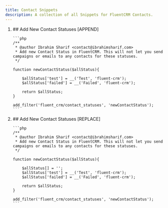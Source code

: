 ```yaml
---
title: Contact Snippets
description: A collection of all Snippets for FluentCRM Contacts.
---
```



<ol>
<li> 
    ## Add New Contact Statuses [APPEND]

    ```php
    /**
     * @author Ibrahim Sharif <contact@ibrahimsharif.com>
     * Add new Contact Status in FluentCRM. This will not let you send campaigns or emails to any contacts for these statuses.
     */

    function newContactStatus($allStatus){
        
        $allStatus['test'] = __('Test', 'fluent-crm');
        $allStatus['failed'] = __('Failed', 'fluent-crm');
        
        return $allStatus;
    }

    add_filter('fluent_crm/contact_statuses', 'newContactStatus');
    ```
</li>
<li> 
    ## Add New Contact Statuses [REPLACE]

    ```php
    /**
     * @author Ibrahim Sharif <contact@ibrahimsharif.com>
     * Add new Contact Status in FluentCRM. This will not let you send campaigns or emails to any contacts for these statuses.
     */

    function newContactStatus($allStatus){
        
        $allStatus[] = '';
        $allStatus['test'] = __('Test', 'fluent-crm');
        $allStatus['failed'] = __('Failed', 'fluent-crm');
        
        return $allStatus;
    }

    add_filter('fluent_crm/contact_statuses', 'newContactStatus');
    ```
</li>
</ol>

